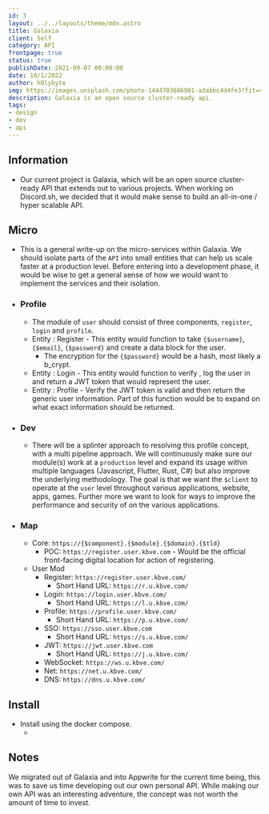 ```yaml
---
id: 3
layout: ../../layouts/theme/mdx.astro
title: Galaxia
client: Self
category: API
frontpage: true
status: true
publishDate: 2021-09-07 00:00:00
date: 10/1/2022
author: h0lybyte
img: https://images.unsplash.com/photo-1444703686981-a3abbc4d4fe3?fit=crop&w=1400&h=700&q=75
description: Galaxia is an open source cluster-ready api.
tags:
- design
- dev
- api
---
```


<MDXLayer title={frontmatter.title} description={frontmatter.description}>
<Widget img={frontmatter.img} skeleton={false}>
<MDXJS>


## Information

- Our current project is Galaxia, which will be an open source cluster-ready API that extends out to various projects. When working on Discord.sh, we decided that it would make sense to build an all-in-one / hyper scalable API.


## Micro

- This is a general write-up on the micro-services within Galaxia. We should isolate parts of the `API` into small entities that can help us scale faster at a production level. Before entering into a development phase, it would be wise to get a general sense of how we would want to implement the services and their isolation.

- ### Profile

  - The module of `user` should consist of three components, `register`, `login` and `profile`.
  - Entity : Register - This entity would function to take `{$username}`, `{$email}`, `{$password}` and create a data block for the user.
    - The encryption for the `{$password}` would be a hash, most likely a b_crypt.
  - Entity : Login - This entity would function to verify , log the user in and return a JWT token that would represent the user.
  - Entity : Profile - Verify the JWT token is valid and then return the generic user information. Part of this function would be to expand on what exact information should be returned.

- ### Dev

  - There will be a splinter approach to resolving this profile concept, with a multi pipeline approach. We will continuously make sure our module(s) work at a `production` level and expand its usage within multiple languages (Javascript, Flutter, Rust, C#) but also improve the underlying methodology. The goal is that we want the `$client` to operate at the `user` level throughout various applications, website, apps, games. Further more we want to look for ways to improve the performance and security of on the various applications.

- ### Map

  - Core: `https://{$component}.{$module}.{$domain}.{$tld}`
    - POC: `https://register.user.kbve.com` - Would be the official front-facing digital location for action of registering.
  - User Mod
    - Register: `https://register.user.kbve.com/`
      - Short Hand URL: `https://r.u.kbve.com/`
    - Login: `https://login.user.kbve.com/`
      - Short Hand URL: `https://l.u.kbve.com/`
    - Profile: `https://profile.user.kbve.com/`
      - Short Hand URL: `https://p.u.kbve.com/`
    - SSO: `https://sso.user.kbve.com`
      - Short Hand URL: `https://s.u.kbve.com/`
    - JWT: `https://jwt.user.kbve.com`
      - Short Hand URL: `https://j.u.kbve.com/`
    - WebSocket: `https://ws.u.kbve.com/`
    - Net: `https://net.u.kbve.com/`
    - DNS: `https://dns.u.kbve.com/`


## Install
- Install using the docker compose.
  -  <Github src="data/galaxia/docker-compose.yml" description="This is the current docker compose for Galaxia" />

## Notes

We migrated out of Galaxia and into Appwrite for the current time being, this was to save us time developing out our own personal API. While making our own API was an interesting adventure, the concept was not worth the amount of time to invest.

</MDXJS>
</Widget>
</MDXLayer>